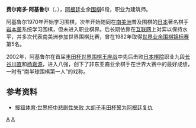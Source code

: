 '''费尔南多·阿基鲁尔'''（{{lang-es|Fernando Aguilar}}，{{bd|1959年|7月16日|catIdx=A}}），[[阿根廷|阿根廷]]业余[[围棋|围棋]]6段，职业为建筑师。

阿基鲁尔1970年开始学习围棋，次年开始随同在[[南美洲|南美洲]]普及围棋的[[日本|日本]]著名棋手[[岩本薰|岩本薰]]系统学习围棋，但未进入职业棋界。后长期依靠在[[互联网|互联网]]上对弈以保持水平，并多次代表南美洲参加世界围棋比赛，曾在1982年取得[[世界业余围棋锦标赛|世界业余围棋锦标赛]]第5名。

2002年，阿基鲁尔在首届[[丰田杯世界围棋王座战|丰田杯世界围棋王座战]]中先后击败[[日本棋院|日本棋院]]职业九段[[长谷川直|长谷川直]]和[[杨嘉源|杨嘉源]]，进入八强，创下了非东亚裔业余棋手在世界大赛中的最好成绩，一时有“南半球围棋第一人”的戏称。

==参考资料==
*[http://sports.sohu.com/14/71/sports_news164907114.shtml 搜狐体育·世界杯中悲剧性失败 大胡子丰田杯誓为阿根廷复仇] {{Wayback|url=http://sports.sohu.com/14/71/sports_news164907114.shtml |date=20060302014448 }}
{{DEFAULTSORT:Aguilar,Fernando}}
[[Category:阿根廷人|A]]
[[Category:阿根廷圍棋棋手|A]]